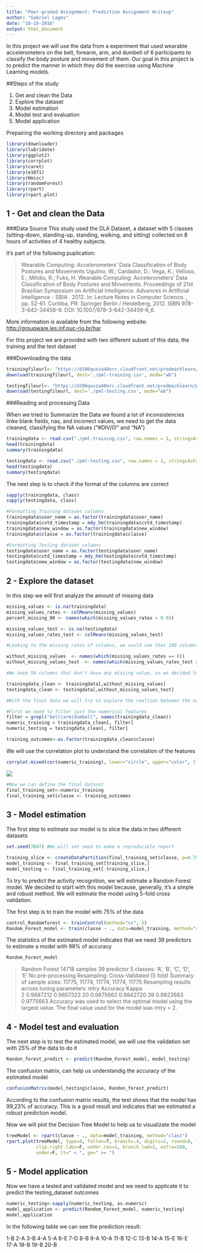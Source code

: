 ---
title: "Peer-graded Assignment: Prediction Assignment Writeup"
author: "Gabriel Lages"
date: "10-16-2016"
output: html_document
---

In this project we will use the data from a experiment that used wearable accelerometers on the belt, forearm, arm, and dumbell of 6 participants to classify the body posture and movement of them. Our goal in this project is to predict the manner in which they did the exercise using Machine Learning models.

##Steps of the study

1. Get and clean the Data
2. Explore the dataset
3. Model estimation
4. Model test and evaluation
5. Model application

Prepairing the working directory and packages

```{r packages, results='hide', message=FALSE, warning=FALSE}

library(downloader)
library(lubridate)
library(ggplot2)
library(corrplot)
library(caret)
library(e1071)
library(Hmisc)
library(randomForest)
library(rpart)
library(rpart.plot)

```

## 1 - Get and clean the Data

###Data Source
This study used the DLA Dataset, a dataset with 5 classes (sitting-down, standing-up, standing, walking, and sitting) collected on 8 hours of activities of 4 healthy subjects.

It's part of  the following puplication: 

>Wearable Computing: Accelerometers' Data Classification of Body Postures and Movements Ugulino, W.; Cardador, D.; Vega, K.; Velloso, E.; Milidiu, R.; Fuks, H. Wearable Computing: Accelerometers' Data Classification of Body Postures and Movements. Proceedings of 21st Brazilian Symposium on Artificial Intelligence. Advances in Artificial Intelligence - SBIA . 2012. In: Lecture Notes in Computer Science. , pp. 52-61. Curitiba, PR: Springer Berlin / Heidelberg, 2012. ISBN 978-3-642-34458-9. DOI: 10.1007/978-3-642-34459-6_6.

More information is available from the following website: 
<http://groupware.les.inf.puc-rio.br/har>

For this project we are provided with two different subset of this data, the training and the test dataset

###Downloading the data

```{r download, eval=FALSE}

trainingfileurl<- "https://d396qusza40orc.cloudfront.net/predmachlearn/pml-training.csv"
download(trainingfileurl, dest='./pml-training.csv', mode="wb")

testingfileurl<- "https://d396qusza40orc.cloudfront.net/predmachlearn/pml-testing.csv"
download(testingfileurl, dest='./pml-testing.csv', mode="wb")
```

###Reading and processing Data

When we tried to Summarize the Data we found a lot of inconsistencies linke blank fields, nas, and incorrect values, we need to get the data cleaned, classifying the NA values ("#DIV/0!" and "NA")

```{r read, results='hide', message=FALSE, warning=FALSE}
trainingdata <- read.csv("./pml-training.csv", row.names = 1, stringsAsFactors = FALSE, na.strings=c("#DIV/0!", "" , "NA"))
head(trainingdata)
summary(trainingdata)

testingdata <- read.csv("./pml-testing.csv", row.names = 1, stringsAsFactors = FALSE, na.strings=c("#DIV/0!", "" , "NA"))
head(testingdata)
summary(testingdata)
```

The next step is to check if the format of the columns are correct

```{r check, results='hide', message=FALSE, warning=FALSE}

sapply(trainingdata, class)
sapply(testingdata, class)

#Formatting Training dataset columns
trainingdata$user_name = as.factor(trainingdata$user_name)
trainingdata$cvtd_timestamp = mdy_hm(trainingdata$cvtd_timestamp)
trainingdata$new_window = as.factor(trainingdata$new_window)
trainingdata$classe = as.factor(trainingdata$classe)

#Formatting Testing dataset columns
testingdata$user_name = as.factor(testingdata$user_name)
testingdata$cvtd_timestamp = mdy_hm(testingdata$cvtd_timestamp)
testingdata$new_window = as.factor(testingdata$new_window)

```

## 2 - Explore the dataset

In this step we will first analyze the amount of missing data

```{r missing, results='hide', message=FALSE, warning=FALSE}

missing_values <- is.na(trainingdata)
missing_values_rates <- colMeans(missing_values)
percent_missing_90 <- names(which(missing_values_rates > 0.9))

missing_values_test <- is.na(testingdata)
missing_values_rates_test <- colMeans(missing_values_test)

#Looking to the missing rates of columns, we could see that 100 columns has more than 90% of missing values

without_missing_values  <- names(which(missing_values_rates == 0))
without_missing_values_test  <- names(which(missing_values_rates_test == 0))

#We have 59 columns that don't have any missing value, so we decided to keep just this columns on the dataset 

trainingdata_clean <- trainingdata[,without_missing_values]
testingdata_clean <- testingdata[,without_missing_values_test]

#With the final data we will try to explore the realtion between the numeric features

#First we need to filter just the numerical features
filter = grepl("belt|arm|dumbell", names(trainingdata_clean))
numeric_training = trainingdata_clean[, filter]
numeric_testing = testingdata_clean[, filter]

training_outcomes<-as.factor(trainingdata_clean$classe)

```

We will use the correlation plot to understand the correlation of the features

```{r corrplot}
corrplot.mixed(cor(numeric_training), lower="circle", upper="color", tl.pos="lt", diag="n", order="hclust", hclust.method="complete")
```
![](https://github.com/gabrielclages/Coursera_Project_Machine_Learning/blob/master/images/corrplot.png)

```{r final}
#Now we can define the final dataset
final_training_set<-numeric_training
final_training_set$classe <- training_outcomes
```

## 3 - Model estimation

The first step to estimate our model is to slice the data in two different datasets

```{r slice, results='hide', message=FALSE, warning=FALSE}

set.seed(7897) #We will set seed to make a reproducible report

training_slice <- createDataPartition(final_training_set$classe, p=0.75, list=F)
model_training <- final_training_set[training_slice,]
model_testing <- final_training_set[-training_slice,]

```

To try to predict the activity recognition, we will estimate a Random Forest model. We decided to start with this model because, generally, it's a simple and robust method. We will estimate the model using 5-fold cross validation.

The first step is to train the model with 75% of the data 

```{r model, results='hide', message=FALSE, warning=FALSE}

control_Randomforest <- trainControl(method="cv", 5)
Random_Forest_model <- train(classe ~ ., data=model_training, method="rf", trControl=control_Randomforest, ntree=250)
```

The statistics of the estimated model indicates that we need 39 predictors to estimate a model with 98% of accuracy

```{r model_statistics}
Random_Forest_model
```
> Random Forest 
 14718 samples
    39 predictor
     5 classes: 'A', 'B', 'C', 'D', 'E' 
 No pre-processing
 Resampling: Cross-Validated (5 fold) 
 Summary of sample sizes: 11775, 11774, 11774, 11774, 11775 
 Resampling results across tuning parameters:
   mtry  Accuracy   Kappa    
    2    0.9887212  0.9857323
   20    0.9875662  0.9842720
   39    0.9822663  0.9775663 
Accuracy was used to select the optimal model using  the largest value.
The final value used for the model was mtry = 2.

## 4 - Model test and evaluation

The next step is to test the estimated model, we will use the validation set with 25% of the data to do it

```{r model_predict, results='hide', message=FALSE, warning=FALSE}
Randon_forest_predict <- predict(Random_Forest_model, model_testing)
```

The confusion matrix, can help us understandig the accuracy of the estimated model

```{r confusionmatrix}
confusionMatrix(model_testing$classe, Randon_forest_predict)
```

According to the confusion matrix results, the test shows that the model has 99,23% of accuracy. This is a good result and indicates that we estimated a robust prediction model.

Now we will plot the Decision Tree Model to help us to visualizate the model

```{r treemodel}
treeModel <- rpart(classe ~ ., data=model_training, method="class")
rpart.plot(treeModel, type=4, fallen=T, branch=.4, digits=2, round=0, leaf.round=9,
           clip.right.labs=F, under.cex=1, branch.lwd=2, extra=100,
           under=F, lt=" < ", ge=" >= ")
```

## 5 - Model application

Now we have a tested and validated model and we need to applicate it to predict the testing_dataset outcomes

```{r model_application, results='hide', message=FALSE, warning=FALSE}
numeric_testing<-sapply(numeric_testing, as.numeric)
model_application <- predict(Random_Forest_model, numeric_testing)
model_application
```

In the following table we can see the prediction result:

1-B 
2-A 
3-B 
4-A 
5-A 
6-E 
7-D 
8-B 
9-A 
10-A 
11-B 
12-C 
13-B 
14-A 
15-E 
16-E 
17-A 
18-B 
19-B 
20-B 
